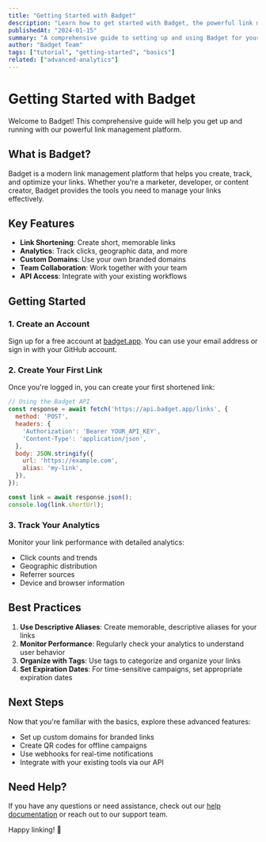 ```yaml
---
title: "Getting Started with Badget"
description: "Learn how to get started with Badget, the powerful link management platform."
publishedAt: "2024-01-15"
summary: "A comprehensive guide to setting up and using Badget for your link management needs."
author: "Badget Team"
tags: ["tutorial", "getting-started", "basics"]
related: ["advanced-analytics"]
---
```


# Getting Started with Badget

<Author 
  name="Badget Team"
  image="/avatars/team.jpg"
  twitter="badgetapp"
  bio="The official Badget team account. Building the future of link management with AI-powered insights."
/>

Welcome to Badget! This comprehensive guide will help you get up and running with our powerful link management platform.

## What is Badget?

Badget is a modern link management platform that helps you create, track, and optimize your links. Whether you're a marketer, developer, or content creator, Badget provides the tools you need to manage your links effectively.

## Key Features

- **Link Shortening**: Create short, memorable links
- **Analytics**: Track clicks, geographic data, and more
- **Custom Domains**: Use your own branded domains
- **Team Collaboration**: Work together with your team
- **API Access**: Integrate with your existing workflows

## Getting Started

### 1. Create an Account

Sign up for a free account at [badget.app](https://badget.app). You can use your email address or sign in with your GitHub account.

### 2. Create Your First Link

Once you're logged in, you can create your first shortened link:

```javascript
// Using the Badget API
const response = await fetch('https://api.badget.app/links', {
  method: 'POST',
  headers: {
    'Authorization': 'Bearer YOUR_API_KEY',
    'Content-Type': 'application/json',
  },
  body: JSON.stringify({
    url: 'https://example.com',
    alias: 'my-link',
  }),
});

const link = await response.json();
console.log(link.shortUrl);
```

### 3. Track Your Analytics

Monitor your link performance with detailed analytics:

- Click counts and trends
- Geographic distribution
- Referrer sources
- Device and browser information

## Best Practices

1. **Use Descriptive Aliases**: Create memorable, descriptive aliases for your links
2. **Monitor Performance**: Regularly check your analytics to understand user behavior
3. **Organize with Tags**: Use tags to categorize and organize your links
4. **Set Expiration Dates**: For time-sensitive campaigns, set appropriate expiration dates

## Next Steps

Now that you're familiar with the basics, explore these advanced features:

- Set up custom domains for branded links
- Create QR codes for offline campaigns
- Use webhooks for real-time notifications
- Integrate with your existing tools via our API

## Need Help?

If you have any questions or need assistance, check out our [help documentation](/help) or reach out to our support team.

Happy linking! 🚀